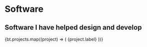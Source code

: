 
# <Breadcrumb href="/" name="Home" /> Software

## Software I have helped design and develop

<div className="not-prose grid gap-3 mt-12">
  {bt.projects.map((project) => (
    <InLink href={project.href} key={project.label} desc={project.desc}>
      {project.label}
    </InLink>
  ))}
</div>
